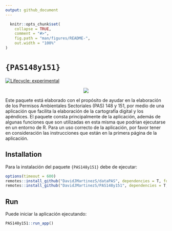 ```yaml
---
output: github_document
---
```


<!-- README.md is generated from README.Rmd. Please edit that file -->

```r
  knitr::opts_chunk$set(
    collapse = TRUE,
    comment = "#>",
    fig.path = "man/figures/README-",
    out.width = "100%"
)
```

# `{PAS148y151}`

<!-- badges: start -->
[![Lifecycle: experimental](https://img.shields.io/badge/lifecycle-experimental-orange.svg)](https://lifecycle.r-lib.org/articles/stages.html#experimental)
<!-- badges: end -->
<div style="text-align: center;">
![](inst/app/www/favicon.ico)
</div>

Este paquete está elaborado con el propósito de ayudar en la elaboración de los Permisos Ambientales Sectoriales (PAS) 148 y 151, por medio de una aplicación que facilita la elaboración de la cartografía digital y los apéndices. 
El paquete consta principalmente de la aplicación, además de algunas funciones que son utilizadas en esta misma que podrian ejecutarse en un entorno de R. 
Para un uso correcto de la aplicación, por favor tener en consideración las instrucciones que están en la primera página de la aplicación. 

## Installation

Para la instalación del paquete `{PAS148y151}` debe de ejecutar:

```r
options(timeout = 600)
remotes::install_github("DavidJMartinezS/dataPAS", dependencies = T, force = T)
remotes::install_github("DavidJMartinezS/PAS148y151", dependencies = T, force = T)
```

## Run

Puede iniciar la aplicación ejecutando:

```r
PAS148y151::run_app()
```

